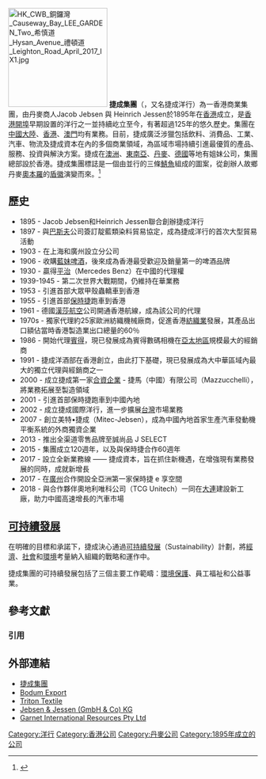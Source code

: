 {{NoteTA
|G1=地名
|G2=IT
}}
{{Infobox Company
|company_name = Jebsen Group <br /> 捷成洋行有限公司
|company_logo =<br/>
|company_type = 私營
|chairman0 = [[捷成漢|捷成漢]] (Hans Michael Jebsen)
|CEO= 孟愛峰 (Alfons Mensdorff-Pouilly)
|foundation = 1895年3月1日
|location = {{HKG}}[[銅鑼灣|銅鑼灣]]軒尼詩道500號[[希慎廣場|希慎廣場]]20-22樓
|Industry = [[企業集團|企業集團]]
|sales = 
|profit = 
|asset = 
|revenue = 188億港元（約24億美元）（2021年）
|market_value = 
|num_employees = 截至 2020 年底， 捷成在大中華地區擁有 2,020 名員工<ref>{{cite news |url=https://www.jebsen.com/wp-content/uploads/2022/03/Jebsen_CSR_Report_2021_TC.pdf |title=Jebsen_CSR_Report_2021_TC |accessdate=2022-06-23 |archive-date=2022-06-23 |archive-url=https://web.archive.org/web/20220623085853/https://www.jebsen.com/wp-content/uploads/2022/03/Jebsen_CSR_Report_2021_TC.pdf }}</ref>
|products =消費品、飲料、汽車、工業、捷成資本、物流
|homepage = https://www.jebsen.com/
}}
[[File:HK_CWB_銅鑼灣_Causeway_Bay_LEE_GARDEN_Two_希慎道_Hysan_Avenue_禮頓道_Leighton_Road_April_2017_IX1.jpg|200px]]
'''捷成集團'''（{{lang-en|'''Jebsen Group'''}}，又名捷成洋行）為一香港商業集團，由丹麥商人Jacob Jebsen 與 Heinrich Jessen於1895年在[[香港|香港]]成立，是[[香港開埠|香港開埠]]早期設置的洋行之一並持續屹立至今，有著超過125年的悠久歷史。集團在[[中國大陸|中國大陸]]、[[香港|香港]]、[[澳門|澳門]]均有業務。目前，捷成廣泛涉獵包括飲料、消費品、工業、汽車、物流及捷成資本在內的多個商業領域，為區域市場持續引進最優質的產品、服務、投資與解決方案。捷成在[[澳大利亚|澳洲]]、[[东南亚|東南亞]]、[[丹麦|丹麥]]、[[德国|德國]]等地有姐妹公司，集團總部設於香港。捷成集團標誌是一個由並行的三條[[鯖魚|鯖魚]]組成的圖案，從創辦人故鄉丹麥[[奧本羅|奧本羅]]的[[盾徽|盾徽]]演變而來。<ref>{{cite news|url=http://www.modernweekly.com/content.aspx?artID=33051|title=永不停歇的鯖魚arm – FT|publisher=週末畫報|date=16 October 2014|accessdate=6 March 2015|deadurl=yes|archiveurl=https://web.archive.org/web/20160915151903/http://www.modernweekly.com/content.aspx?artID=33051|archivedate=2016年9月15日}}</ref>

==歷史==
*1895 - Jacob Jebsen和Heinrich Jessen聯合創辦捷成洋行
*1897 - 與[[巴斯夫|巴斯夫]]公司簽訂靛藍類染料貿易協定，成為捷成洋行的首次大型貿易活動
*1903 - 在上海和廣州設立分公司
*1906 - 收購[[藍妹啤酒|藍妹啤酒]]，後來成為香港最受歡迎及銷量第一的啤酒品牌
*1930 - 贏得[[梅賽德斯-奔馳O405|平治]]（Mercedes Benz）在中國的代理權
*1939-1945 - 第二次世界大戰期間，仍維持在華業務
*1953 - 引進首部大眾甲殼蟲轎車到香港
*1955 - 引進首部[[保时捷|保時捷]]跑車到香港
*1961 - 德國[[汉莎航空|漢莎航空]]公司開通香港航線，成為該公司的代理
*1970s - 獨家代理約25家歐洲紡織機械廠商，促進香港[[纺织业|紡織業]]發展，其產品出口額佔當時香港製造業出口總量的60％
*1986 - 開始代理[[賓得士|賓得]]，現已發展成為賓得數碼相機在[[亚太地区|亞太地區]]規模最大的經銷商
*1991 - 捷成洋酒部在香港創立，由此打下基礎，現已發展成為大中華區域內最大的獨立代理與經銷商之一
*2000 - 成立捷成第一家[[合資公司|合資企業]] - 捷馬（中國）有限公司（Mazzucchelli），將業務拓展至製造領域
*2001 - 引進首部保時捷跑車到中國內地
*2002 - 成立捷成國際洋行，進一步擴展[[臺灣|台灣]]市場業務
*2007 - 創立美特•捷成（Mitec-Jebsen），成為中國內地首家生產汽車發動機平衡系統的外商獨資企業
*2013 - 推出全渠道零售品牌至誠尚品 J SELECT
*2015 - 集團成立120週年，以及與保時捷合作60週年
*2017 - 設立全新業務線 —— 捷成資本，旨在抓住新機遇，在增強現有業務發展的同時，成就新增長
*2017 - 在[[广州市|廣州]]合作開設全亞洲第一家保時捷 e 享空間
*2018 - 與合作夥伴奧地利唯科公司（TCG Unitech）一同在[[大连市|大連]]建設新工廠，助力中國高速增長的汽車市場

==[[可持續發展|可持續發展]]==
在明確的目標和承諾下，捷成決心通過[[可持續發展|可持續發展]]（Sustainability）計劃，將[[经济|經濟]]、[[社会|社會]]和[[环境|環境]]考量納入組織的戰略和運作中。

捷成集團的可持續發展包括了三個主要工作範疇：[[環境保護|環境保護]]、員工福祉和公益事業。

== 參考文獻 ==
=== 引用 ===
{{Reflist}}

== 外部連結 ==
*[https://www.jebsen.com/en/ 捷成集團] {{Wayback|url=https://www.jebsen.com/en/ |date=20210304021655 }}
* [https://web.archive.org/web/20170430044850/http://www.bodumexport.com/ Bodum Export]
* [http://www.tritontextile.com Triton Textile] {{Wayback|url=http://www.tritontextile.com/ |date=20210125080349 }}
*[https://www.jebsen-jessen.de/en/ Jebsen & Jessen (GmbH & Co) KG] {{Wayback|url=https://www.jebsen-jessen.de/en/ |date=20210305180945 }}
* [http://www.garnetresources.com/ Garnet International Resources Pty Ltd] {{Wayback|url=http://www.garnetresources.com/ |date=20201204231431 }}

{{清朝对外贸易}}
{{Authority control}}
[[Category:洋行|Category:洋行]]
[[Category:香港公司|Category:香港公司]]
[[Category:丹麥公司|Category:丹麥公司]]
[[Category:1895年成立的公司|Category:1895年成立的公司]]